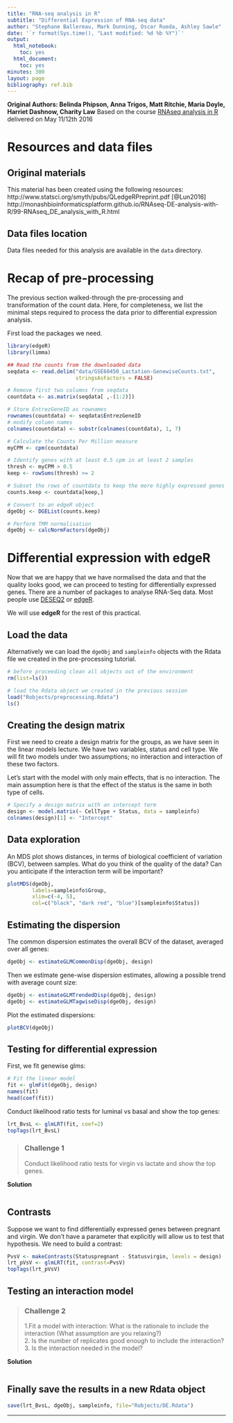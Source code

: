 ```yaml
---
title: "RNA-seq analysis in R"
subtitle: "Differential Expression of RNA-seq data"
author: "Stephane Ballereau, Mark Dunning, Oscar Rueda, Ashley Sawle"
date: '`r format(Sys.time(), "Last modified: %d %b %Y")`'
output:
  html_notebook:
    toc: yes
  html_document:
    toc: yes
minutes: 300
layout: page
bibliography: ref.bib
---
```


**Original Authors: Belinda Phipson, Anna Trigos, Matt Ritchie, Maria Doyle, Harriet Dashnow, Charity Law**
Based on the course [RNAseq analysis in R](http://combine-australia.github.io/2016-05-11-RNAseq/) delivered on May 11/12th 2016

# Resources and data files

## Original materials

This material has been created using the following resources:   
http://www.statsci.org/smyth/pubs/QLedgeRPreprint.pdf [@Lun2016]  
http://monashbioinformaticsplatform.github.io/RNAseq-DE-analysis-with-R/99-RNAseq_DE_analysis_with_R.html  

## Data files location

Data files needed for this analysis are available in the `data` directory.

# Recap of pre-processing

The previous section walked-through the pre-processing and transformation of the count data. Here, for completeness, we list the minimal steps required to process the data prior to differential expression analysis.

First load the packages we need.

```r
library(edgeR)
library(limma)
```

```r
## Read the counts from the downloaded data
seqdata <- read.delim("data/GSE60450_Lactation-GenewiseCounts.txt", 
                      stringsAsFactors = FALSE)

# Remove first two columns from seqdata
countdata <- as.matrix(seqdata[ ,-(1:2)])

# Store EntrezGeneID as rownames
rownames(countdata) <- seqdata$EntrezGeneID
# modify column names
colnames(countdata) <- substr(colnames(countdata), 1, 7)

# Calculate the Counts Per Million measure
myCPM <- cpm(countdata)

# Identify genes with at least 0.5 cpm in at least 2 samples
thresh <- myCPM > 0.5
keep <- rowSums(thresh) >= 2

# Subset the rows of countdata to keep the more highly expressed genes
counts.keep <- countdata[keep,]

# Convert to an edgeR object
dgeObj <- DGEList(counts.keep)

# Perform TMM normalisation
dgeObj <- calcNormFactors(dgeObj)
```

# Differential expression with edgeR

Now that we are happy that we have normalised the data and that the quality looks good, we can proceed to testing for differentially expressed genes. There are a number of packages to analyse RNA-Seq data. Most people use [DESEQ2](https://bioconductor.org/packages/release/bioc/html/DESeq2.html) or [edgeR](http://bioconductor.org/packages/release/bioc/html/edgeR.html). 

We will use **edgeR** for the rest of this practical.

## Load the data

Alternatively we can load the `dgeObj` and `sampleinfo` objects with the Rdata 
file we created in the pre-processing tutorial.

```r
# before proceeding clean all objects out of the environment
rm(list=ls())

# load the Rdata object we created in the previous session
load("Robjects/preprocessing.Rdata")
ls()
```

## Creating the design matrix

First we need to create a design matrix for the groups, as we have seen in the linear models lecture. 
We have two variables, status and cell type. We will fit two models under two assumptions; no interaction and interaction of these two factors. 

Let's start with the model with only main effects, that is no interaction. The main assumption here is that the effect of the status is the same in both type of cells.

```r
# Specify a design matrix with an intercept term
design <- model.matrix(~ CellType + Status, data = sampleinfo)
colnames(design)[1] <- "Intercept"
```

## Data exploration

An MDS plot shows distances, in terms of biological coefficient of variation (BCV), between samples. What do you think of the quality of the data? Can you anticipate if the interaction term will be important?

```r

plotMDS(dgeObj, 
        labels=sampleinfo$Group, 
        xlim=c(-4, 5),
        col=c("black", "dark red", "blue")[sampleinfo$Status])

```

## Estimating the dispersion

The common dispersion estimates the overall BCV of the dataset, averaged over all genes:

```r

dgeObj <- estimateGLMCommonDisp(dgeObj, design)

```

Then we estimate gene-wise dispersion estimates, allowing a possible trend with average count size:

```r

dgeObj <- estimateGLMTrendedDisp(dgeObj, design)
dgeObj <- estimateGLMTagwiseDisp(dgeObj, design)

```

Plot the estimated dispersions:
```r

plotBCV(dgeObj)

```

## Testing for differential expression

First, we fit genewise glms:

```r

# Fit the linear model
fit <- glmFit(dgeObj, design)
names(fit)
head(coef(fit))

```

Conduct likelihood ratio tests for luminal vs basal and show the top genes:
```r

lrt_BvsL <- glmLRT(fit, coef=2)
topTags(lrt_BvsL)

```


> ### Challenge 1 {.challenge}
> Conduct likelihood ratio tests for virgin vs lactate and show the top genes.

**Solution**
```r




```

## Contrasts

Suppose we want to find differentially expressed genes between pregnant and virgin. We don't have a parameter that explicitly will allow us to test that hypothesis. We need to build a contrast:

```r
PvsV <- makeContrasts(Statuspregnant - Statusvirgin, levels = design)
lrt_pVsV <- glmLRT(fit, contrast=PvsV)
topTags(lrt_pVsV)
```

## Testing an interaction model

> ### Challenge 2 {.challenge}
>
> 1.Fit a model with interaction: What is the rationale to include the interaction (What assumption are you relaxing?)  
> 2. Is the number of replicates good enough to include the interaction?  
> 3. Is the interaction needed in the model?  


**Solution**
```r




```


## Finally save the results in a new Rdata object

```r

save(lrt_BvsL, dgeObj, sampleinfo, file="Robjects/DE.Rdata")

```

-----------
